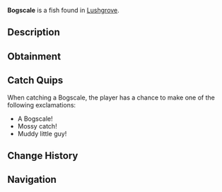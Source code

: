 {{FishInfobox
|image          = Bogscale.png
|rarity         = Common
|sea            = Second Sea
|location       = [[Lushgrove]]
|sublocation    = 
|sources        = Fishing Rod
|radar_location = 
|prog_speed     = +10
|xp             = 18
|weather        = Foggy
|time           = Day
|season         = Autumn
|bait           = Worm
|base_weight    = 7
|base_value     = 35
|weight_range   = 4
|base_chance    = 110
|base_resil     = 80
}}
'''Bogscale''' is a {{Rarity|Common}} fish found in [[Lushgrove]].

== Description ==
{{Description|A brown fish cloaked in grassy tendrils, blending into the muddy waters like a living mire.|Bestiary Entry}}

== Obtainment ==
{{Description|It thrives when the leaves fall and the air grows thick with haze.|Bestiary Hint}}
{{Fish Availability|
Lushgrove
|top_rods      = 
Training Rod\799818.18\NaN;
Flimsy Rod\777762.24\637202.8;
Free Spirit Rod\294465.77\0;
Azure Of Lagoon\260564.71\26693.89;
Astralhook Rod\258980.41\0;
Plastic Rod\225509.9\26355.56;
Lobster Rod\244865.19\30800.17;
Carrot Rod\256331.3\28243.15;
Firefly Rod\246205.09\26869.07;
Fischer's Rod\224386.63\26191.02;
Brick Built Rod\209656.96\19859.03;
Trident Rod\242378.78\21804.75;
Verdant Shear Rod\241640.75\24425.27;
Blazebringer Rod\233402.75\25837.42;
No-Life Rod\211441.08\19939.31;
Ethereal Prism Rod\201741.48\19422.67;
Seraphic Rod\201116.52\18092.73;
Depthseeker Rod\196063\19446.08;
Challenger's Rod\195930.28\18376.67;
Avalanche Rod\194898.33\19394.05;
Rod Of The Forgotten Fang\193719.94\17505.74;
Volcanic Rod\193160.17\18563.72;
Zeus Rod\192491.49\18499.46;
Rod Of The Exalted One\192226.88\17394.1;
Rod Of The Depths\192131.44\17625.96;
Steady Rod\158820.16\16781.95
|recommended   = Free Spirit Rod
}}

== Catch Quips ==
When catching a Bogscale, the player has a chance to make one of the following exclamations:
* A Bogscale!
* Mossy catch!
* Muddy little guy!

== Change History ==
{{Change History|{{subst:Current Version}}}}

== Navigation ==
{{Fish Navbox|Lushgrove}}